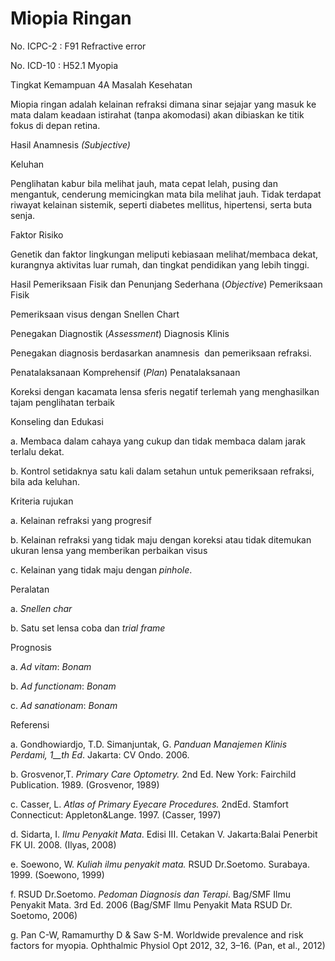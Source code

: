 # Miopia Ringan

No. ICPC-2 : F91 Refractive error

No. ICD-10 : H52.1 Myopia

Tingkat Kemampuan 4A Masalah Kesehatan

 

Miopia ringan adalah kelainan refraksi dimana sinar sejajar yang masuk ke mata dalam keadaan istirahat (tanpa akomodasi) akan dibiaskan ke titik fokus di depan retina.

Hasil Anamnesis _(Subjective)_

Keluhan

Penglihatan kabur bila melihat jauh, mata cepat lelah, pusing dan mengantuk, cenderung memicingkan mata bila melihat jauh. Tidak terdapat riwayat kelainan sistemik, seperti diabetes mellitus, hipertensi, serta buta senja.

Faktor Risiko

Genetik dan faktor lingkungan meliputi kebiasaan melihat/membaca dekat, kurangnya aktivitas luar rumah, dan tingkat pendidikan yang lebih tinggi.

Hasil Pemeriksaan Fisik dan Penunjang Sederhana (_Objective_) Pemeriksaan Fisik

Pemeriksaan visus dengan Snellen Chart

Penegakan Diagnostik (_Assessment_) Diagnosis Klinis

Penegakan diagnosis berdasarkan anamnesis  dan pemeriksaan refraksi.

Penatalaksanaan Komprehensif (_Plan_) Penatalaksanaan

Koreksi dengan kacamata lensa sferis negatif terlemah yang menghasilkan tajam penglihatan terbaik

Konseling dan Edukasi

a. Membaca dalam cahaya yang cukup dan tidak membaca dalam jarak terlalu dekat.

b. Kontrol setidaknya satu kali dalam setahun untuk pemeriksaan refraksi, bila ada keluhan.

Kriteria rujukan

a. Kelainan refraksi yang progresif

b. Kelainan refraksi yang tidak maju dengan koreksi atau tidak ditemukan ukuran lensa yang memberikan perbaikan visus

 

c. Kelainan yang tidak maju dengan _pinhole_.

Peralatan

a. _Snellen char_

b. Satu set lensa coba dan _trial frame_

Prognosis

a. _Ad vitam_: _Bonam_

b. _Ad functionam_: _Bonam_

c. _Ad sanationam_: _Bonam_

Referensi

a. Gondhowiardjo, T.D. Simanjuntak, G. _Panduan Manajemen Klinis Perdami, 1__th_ _Ed_. Jakarta: CV Ondo. 2006.

b. Grosvenor,T. _Primary Care Optometry._ 2nd Ed. New York: Fairchild Publication. 1989. (Grosvenor, 1989)

c. Casser, L. _Atlas of Primary Eyecare Procedures._ 2ndEd. Stamfort Connecticut: Appleton&Lange. 1997. (Casser, 1997)

d. Sidarta, I. _Ilmu Penyakit Mata_. Edisi III. Cetakan V. Jakarta:Balai Penerbit FK UI. 2008. (Ilyas, 2008)

e. Soewono, W. _Kuliah ilmu penyakit mata._ RSUD Dr.Soetomo. Surabaya. 1999. (Soewono, 1999)

f. RSUD Dr.Soetomo. _Pedoman Diagnosis dan Terapi_. Bag/SMF Ilmu Penyakit Mata. 3rd Ed. 2006 (Bag/SMF Ilmu Penyakit Mata RSUD Dr. Soetomo, 2006)

g. Pan C-W, Ramamurthy D & Saw S-M. Worldwide prevalence and risk factors for myopia. Ophthalmic Physiol Opt 2012, 32, 3–16. (Pan, et al., 2012)

